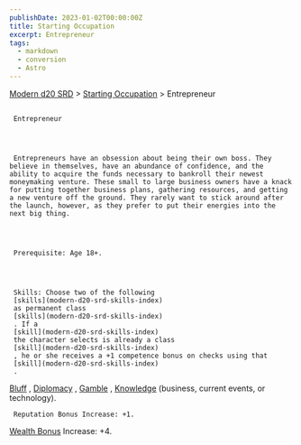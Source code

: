 ```yaml
---
publishDate: 2023-01-02T00:00:00Z
title: Starting Occupation
excerpt: Entrepreneur
tags:
  - markdown
  - conversion
  - Astro
---
```


[Modern d20 SRD](/#modernD20) >
[Starting Occupation](modern-d20-srd-starting-occupation-index) > Entrepreneur

##

     Entrepreneur




     Entrepreneurs have an obsession about being their own boss. They believe in themselves, have an abundance of confidence, and the ability to acquire the funds necessary to bankroll their newest moneymaking venture. These small to large business owners have a knack for putting together business plans, gathering resources, and getting a new venture off the ground. They rarely want to stick around after the launch, however, as they prefer to put their energies into the next big thing.




     Prerequisite: Age 18+.




     Skills: Choose two of the following
     [skills](modern-d20-srd-skills-index)
     as permanent class
     [skills](modern-d20-srd-skills-index)
     . If a
     [skill](modern-d20-srd-skills-index)
     the character selects is already a class
     [skill](modern-d20-srd-skills-index)
     , he or she receives a +1 competence bonus on checks using that
     [skill](modern-d20-srd-skills-index)
     .

[Bluff](modern-d20-srd-skills-bluff)
,
[Diplomacy](modern-d20-srd-skills-diplomacy)
,
[Gamble](modern-d20-srd-skills-gamble)
,
[Knowledge](modern-d20-srd-skills-knowledge)
(business, current events, or technology).

     Reputation Bonus Increase: +1.

[Wealth Bonus](modern-d20-srd-wealth-wealth-bonus)
Increase: +4.
